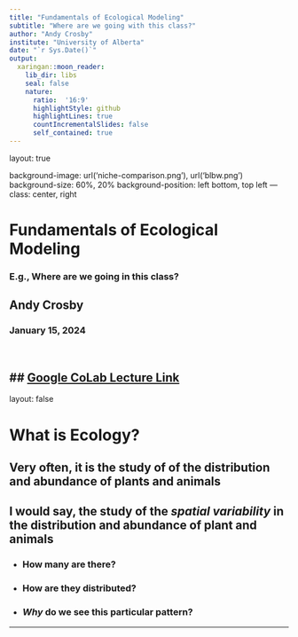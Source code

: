 ```yaml
---
title: "Fundamentals of Ecological Modeling"
subtitle: "Where are we going with this class?"
author: "Andy Crosby"
institute: "University of Alberta"
date: "`r Sys.Date()`"
output:
  xaringan::moon_reader:
    lib_dir: libs
    seal: false
    nature:
      ratio:  '16:9'
      highlightStyle: github
      highlightLines: true
      countIncrementalSlides: false
      self_contained: true
---
```

layout: true

background-image: url('niche-comparison.png'), url('blbw.png')
background-size: 60%, 20%
background-position: left bottom, top left
---
class: center, right

# Fundamentals of Ecological Modeling  

### E.g., Where are we going in this class? 

## Andy Crosby  
### January 15, 2024  
<br />

## <a href="https://colab.research.google.com/drive/1n_sbJbTRXA8sT1gDfcKKCPE9IPWhA05x#scrollTo=51f4ec3e-034c-4ea2-bb2d-7b3986778353">Google CoLab Lecture Link</a>
---
layout: false 

# What is Ecology? 

## Very often, it is the study of of the distribution and abundance of plants and animals  

## I would say, the study of the ***spatial variability*** in the distribution and abundance of plant and animals

* ### How many are there? 
* ### How are they distributed? 
* ### ***Why*** do we see this particular pattern? 

--- 

